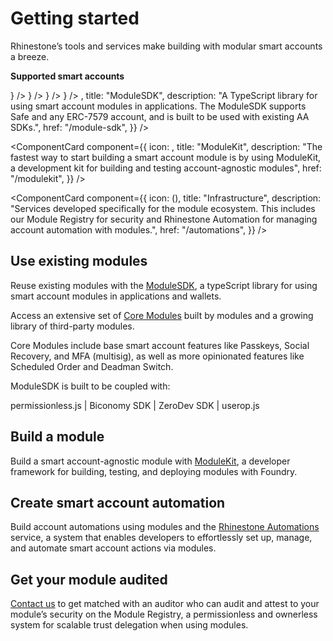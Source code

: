 
# Getting started

Rhinestone’s tools and services make building with modular smart accounts a breeze.

**Supported smart accounts**

<Cards>
  <Card
    title="ERC-7579"
    href="https://erc7579.com/"
    icon={
      <Image
        src="/logos/erc7579.png"
        width={50}
        height={50}
        alt=""
        style={{ marginRight: "5px" }}
      />
    }
  />
  <Card
    title="Safe"
    href="https://safe.global/"
    icon={
      <Image
        src="/logos/safe.png"
        width={50}
        height={50}
        alt=""
        style={{ marginRight: "5px" }}
      />
    }
  />
  <Card
    title="Kernel (v3)"
    href="https://zerodev.app/"
    icon={
      <Image
        src="/logos/zerodev.png"
        width={50}
        height={50}
        alt=""
        style={{ marginRight: "5px" }}
      />
    }
  />
  <Card
    title="Biconomy (v3) (soon)"
    href="https://biconomy.io/"
    icon={
      <Image
        src="/logos/biconomy.jpeg"
        width={50}
        height={50}
        alt=""
        style={{ marginRight: "5px" }}
      />
    }
  />
</Cards>

<Cards className="gap-x-[15px]">
<ComponentCard
  component={{
    icon: <SDKIcon width={48} height={48} />,
    title: "ModuleSDK",
    description:
      "A TypeScript library for using smart account modules in applications. The ModuleSDK supports Safe and any ERC-7579 account, and is built to be used with existing AA SDKs.",
href: "/module-sdk",
}}
/>

<ComponentCard
  component={{
    icon: <ModuleKitIcon width={48} height={48} />,
    title: "ModuleKit",
    description:
      "The fastest way to start building a smart account module is by using ModuleKit, a development kit for building and testing account-agnostic modules",
    href: "/modulekit",
  }}
/>

<ComponentCard
  component={{
    icon: (<LogoIcon width={48} height={48}/>),
    title: "Infrastructure",
    description:
      "Services developed specifically for the module ecosystem. This includes our Module Registry for security and Rhinestone Automation for managing account automation with modules.",
      href: "/automations",
  }}
/>
</Cards>

## Use existing modules

Reuse existing modules with the [ModuleSDK](/module-sdk), a typeScript library for using smart account modules in applications and wallets.

Access an extensive set of [Core Modules](/module-sdk#core-modules) built by modules and a growing library of third-party modules.

Core Modules include base smart account features like Passkeys, Social Recovery, and MFA (multisig), as well as more opinionated features like Scheduled Order and Deadman Switch.

ModuleSDK is built to be coupled with:

permissionless.js | Biconomy SDK | ZeroDev SDK | userop.js

<div className="my-8">
  <CoreModulesBanner width={1000} height={400} />
</div>

## Build a module

Build a smart account-agnostic module with [ModuleKit](/modulekit), a developer framework for building, testing, and deploying modules with Foundry.

## Create smart account automation

Build account automations using modules and the [Rhinestone Automations](/automations) service, a system that enables developers to effortlessly set up, manage, and automate smart account actions via modules.

## Get your module audited

[Contact us](http://t.me/kurt_larsen) to get matched with an auditor who can audit and attest to your module’s security on the Module Registry, a permissionless and ownerless system for scalable trust delegation when using modules.
